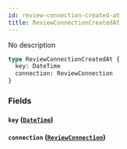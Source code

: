 ```yaml
---
id: review-connection-created-at
title: ReviewConnectionCreatedAt
---
```


No description

```graphql
type ReviewConnectionCreatedAt {
  key: DateTime
  connection: ReviewConnection
}
```

### Fields

#### `key` ([`DateTime`](/v1/scalars/date-time))

#### `connection` ([`ReviewConnection`](/v1/objects/review-connection))
